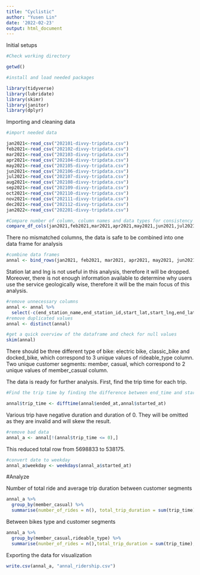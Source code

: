 ```yaml
---
title: "Cyclistic"
author: "Yusen Lin"
date: '2022-02-23'
output: html_document
---
```

Initial setups 

```r
#Check working directory 

getwd()
```

```r
#install and load needed packages

library(tidyverse)
library(lubridate)
library(skimr)
library(janitor)
library(dplyr)
```



Importing and cleaning data

```r
#import needed data

jan2021<-read_csv("202101-divvy-tripdata.csv")
feb2021<-read_csv("202102-divvy-tripdata.csv")
mar2021<-read_csv("202103-divvy-tripdata.csv")
apr2021<-read_csv("202104-divvy-tripdata.csv")
may2021<-read_csv("202105-divvy-tripdata.csv")
jun2021<-read_csv("202106-divvy-tripdata.csv")
jul2021<-read_csv("202107-divvy-tripdata.csv")
aug2021<-read_csv("202108-divvy-tripdata.csv")
sep2021<-read_csv("202109-divvy-tripdata.csv")
oct2021<-read_csv("202110-divvy-tripdata.csv")
nov2021<-read_csv("202111-divvy-tripdata.csv")
dec2021<-read_csv("202112-divvy-tripdata.csv")
jan2022<-read_csv("202201-divvy-tripdata.csv")
```

```R
#Compare number of column, column names and data types for consistency
compare_df_cols(jan2021,feb2021,mar2021,apr2021,may2021,jun2021,jul2021,aug2021,sep2021,oct2021,nov2021,dec2021,jan2022, return="mismatch")
```

There no mismatched columns, the data is safe to be combined into one data frame for analysis

```R
#combine data frames 
annal <- bind_rows(jan2021, feb2021, mar2021, apr2021, may2021, jun2021, jul2021, aug2021, sep2021, oct2021, nov2021, dec2021, jan2022)
```

Station lat and lng is not useful in this analysis, therefore it will be dropped. Moreover, there is not enough information available to determine why users use the service geologically wise, therefore it will be the main focus of this analysis. 


```R
#remove unnecessary columns
annal <- annal %>% 
  select(-c(end_station_name,end_station_id,start_lat,start_lng,end_lat,end_lng))
#remove duplicated values 
annal <- distinct(annal)
```

```R
#get a quick overview of the dataframe and check for null values
skim(annal)
```


There should be three different type of bike: electric bike, classic_bike and docked_bike, which correspond to 3 unique values of rideable_type column. Two unique customer segments: member, casual, which correspond to 2 unique values of member_casual column. 

The data is ready for further analysis. 
First, find the trip time for each trip. 

```R
#Find the trip time by finding the difference between end_time and start_time

annal$trip_time <- difftime(annal$ended_at,annal$started_at)
```


Various trip have negative duration and duration of 0. They will be omitted as they are invalid and will skew the result.

```R
#remove bad data 
annal_a <- annal[!(annal$trip_time <= 0),]
```


This reduced total row from 5698833 to 538175.

```R
#convert date to weekday
annal_a$weekday <- weekdays(annal_a$started_at)
```



#Analyze

Number of total ride and average trip duration between customer segments

```R
annal_a %>% 
  group_by(member_casual) %>% 
  summarise(number_of_rides = n(), total_trip_duration = sum(trip_time), average_duration = mean(trip_time))
```
Between bikes type and customer segments 

```R
annal_a %>% 
  group_by(member_casual,rideable_type) %>% 
  summarise(nunber_of_rides = n(),total_trip_duration = sum(trip_time),average_duation = mean(trip_time))
```

Exporting the data for visualization 
```R
write.csv(annal_a, "annal_ridership.csv")
```